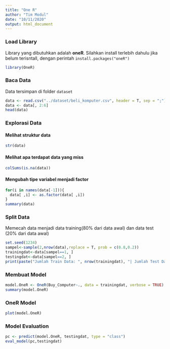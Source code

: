 ```yaml
---
title: "One R"
author: "Tim Modul"
date: "10/11/2020"
output: html_document
---
```


### Load Library
Library yang dibutuhkan adalah **oneR**. Silahkan install terlebih dahulu jika belum terisntall, dengan perintah `install.packages("oneR")`
```r
library(OneR)
```

### Baca Data
Data tersimpan di folder `dataset`
```r
data <- read.csv("../dataset/beli_komputer.csv", header = T, sep = ";")
data <- data[, 2:6]
head(data)
```

### Explorasi Data
#### Melihat struktur data
```r
str(data)
```

#### Melihat apa terdapat data yang miss
```r
colSums(is.na(data))
```
#### Mengubah tipe variabel menjadi factor
```r
for(i in names(data[-1])){
  data[ ,i] <- as.factor(data[ ,i])
}
summary(data)
```

### Split Data
Memecah data menjadi data training(80% dari data awal) dan data test (20% dari data awal)
```r
set.seed(1234)
sampel<-sample(2,nrow(data),replace = T, prob = c(0.8,0.2))
trainingdat<-data[sampel==1, ]
testingdat<-data[sampel==2, ]
print(paste("Jumlah Train Data: ", nrow(trainingdat), "| Jumlah Test Data: ", nrow(testingdat)))
```

### Membuat Model
```r
model.OneR <- OneR(Buy_Computer~., data = trainingdat, verbose = TRUE)
summary(model.OneR)
```
### OneR Model
```r
plot(model.OneR)
```
### Model Evaluation
```r
pc <- predict(model.OneR, testingdat, type = "class")
eval_model(pc,testingdat)
```

